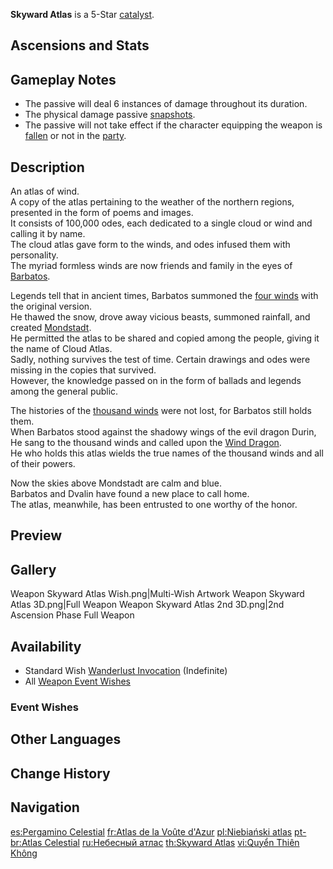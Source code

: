 {{Weapon Infobox
|id             = 14501
|image          = <gallery>
Weapon_Skyward Atlas.png|Base
Weapon_Skyward Atlas 2nd.png|2nd Ascension
</gallery>
|type           = Catalyst
|series         = Mondstadt
|releaseDate    = 2020-09-28
|quality        = 5
|base_atk       = 48
|2nd_stat_type  = ATK
|2nd_stat       = 7.2%
|obtain         = Wishes
|passive        = Wandering Clouds
|effect         = Increases Elemental DMG Bonus by (var1)%. Normal Attack hits have a 50% chance to earn the favor of the clouds. which actively seek out nearby opponents to attack for 15s, dealing (var2)% ATK DMG. Can only occur once every 30s.
|eff_rank1_var1 = 12
|eff_rank2_var1 = 15
|eff_rank3_var1 = 18
|eff_rank4_var1 = 21
|eff_rank5_var1 = 24
|eff_rank1_var2 = 160
|eff_rank2_var2 = 200
|eff_rank3_var2 = 240
|eff_rank4_var2 = 280
|eff_rank5_var2 = 320
|eff_att1       = Elemental DMG Bonus
|eff_att2       = Physical DMG
|eff_att3       = Effect Triggered by Normal Attack
}}
{{Description|A cloud atlas symbolizing [[Dvalin]] and his former master, the [[Barbatos|Anemo Archon]]. It details the winds and clouds of the northern regions and contains the powers of the sky and wind.}}
'''Skyward Atlas''' is a 5-Star [[catalyst]].

==Ascensions and Stats==
{{Weapon Ascensions and Stats
|ascendMat1 = Boreal Wolf's Milk Tooth
|ascendMat2 = Boreal Wolf's Cracked Tooth
|ascendMat3 = Boreal Wolf's Broken Fang
|ascendMat4 = Boreal Wolf's Nostalgia
|bossMat1   = Dead Ley Line Branch
|bossMat2   = Dead Ley Line Leaves
|bossMat3   = Ley Line Sprout
|commonMat1 = Firm Arrowhead
|commonMat2 = Sharp Arrowhead
|commonMat3 = Weathered Arrowhead
}}

==Gameplay Notes==
* The passive will deal 6 instances of damage throughout its duration.
* The physical damage passive [[Snapshotting|snapshots]].
* The passive will not take effect if the character equipping the weapon is [[fallen]] or not in the [[party]].

==Description==
An atlas of wind.<br />
A copy of the atlas pertaining to the weather of the northern regions, presented in the form of poems and images.<br />
It consists of 100,000 odes, each dedicated to a single cloud or wind and calling it by name.<br />
The cloud atlas gave form to the winds, and odes infused them with personality.<br />
The myriad formless winds are now friends and family in the eyes of [[Barbatos]].

Legends tell that in ancient times, Barbatos summoned the [[Four Winds|four winds]] with the original version.<br />
He thawed the snow, drove away vicious beasts, summoned rainfall, and created [[Mondstadt]].<br />
He permitted the atlas to be shared and copied among the people, giving it the name of Cloud Atlas.<br />
Sadly, nothing survives the test of time. Certain drawings and odes were missing in the copies that survived.<br />
However, the knowledge passed on in the form of ballads and legends among the general public.

The histories of the [[Thousand Winds|thousand winds]] were not lost, for Barbatos still holds them.<br />
When Barbatos stood against the shadowy wings of the evil dragon Durin,<br />
He sang to the thousand winds and called upon the [[Dvalin|Wind Dragon]].<br />
He who holds this atlas wields the true names of the thousand winds and all of their powers.

Now the skies above Mondstadt are calm and blue.<br />
Barbatos and Dvalin have found a new place to call home.<br />
The atlas, meanwhile, has been entrusted to one worthy of the honor.

==Preview==
{{Preview
|file    = Weapon Skyward Atlas Passive
}}

==Gallery==
<gallery>
Weapon Skyward Atlas Wish.png|Multi-Wish Artwork
Weapon Skyward Atlas 3D.png|Full Weapon
Weapon Skyward Atlas 2nd 3D.png|2nd Ascension Phase Full Weapon
</gallery>

==Availability==
*Standard Wish [[Wanderlust Invocation]] (Indefinite)
*All [[Weapon Event Wishes]]

===Event Wishes===
{{Featured}}

==Other Languages==
{{Flex|
===Weapon===
{{Other Languages
|en      = Skyward Atlas
|zhs     = 天空之卷
|zhs_rm  = Tiānkōng zhī Juàn
|zht     = 天空之卷
|zht_rm  = Tiānkōng zhī Juàn
|zh_tl   = Scroll of the Sky
|ja      = 天空の巻
|ja_rm   = Tenkuu no Maki
|ja_tl   = Sky Volume
|ko      = 천공의 두루마리
|ko_rm   = Cheongong-ui Durumari
|ko_tl   = The Scroll of Sky
|es      = Pergamino Celestial
|es_tl   = Celestial Scroll
|fr      = Atlas de la Voûte d'Azur
|fr_tl   = Atlas of the Azure Vault
|ru      = Небесный атлас
|ru_tl   = Heavenly Atlas
|th      = Skyward Atlas
|vi      = Quyển Thiên Không
|vi_tl   = Sky Book
|de      = Himmelsatlas
|de_tl   = Sky Atlas
|id      = Skyward Atlas
|pt      = Atlas Celestial
|pt_tl   = Celestial Atlas
|tr      = Göklerin Atlası
|tr_tl   = 
|it      = Atlante celeste
|it_tl   = Celestial Atlas
}}
|
===Passive===
{{Other Languages
|en      = Wandering Clouds
|zhs     = 浮游四方的灵云
|zhs_rm  = Fúyóu Sìfāng de Língyún
|zht     = 浮游四方的靈雲
|zht_rm  = Fúyóu Sìfāng de Língyún
|zh_tl   = 
|ja      = 四方浮遊する霊雲
|ja_rm   = Shihou Fuyuu Suru Ryou'un{{Assumed}}
|ja_tl   = 
|ko      = 사방을 떠다니는 뭉게구름
|ko_tl   = Cumulus Clouds that Float Everywhere
|es      = Nubes pasajeras
|es_tl   = Passenger Clouds
|fr      = Nuages vagabonds
|fr_tl   = Wandering Clouds
|ru      = Благословение облаков
|ru_tl   = Blessing of the Clouds 
|th      = Wandering Clouds
|vi      = Linh Vân Phiêu Du Bốn Phương
|vi_tl   = 
|de      = Wandernde Wolken
|de_tl   = 
|id      = Wandering Clouds
|pt      = Nuvens Vagantes
|pt_tl   = 
|tr      = Gezgin Bulutlar
|tr_tl   = 
|it      = Nuvole itineranti
|it_tl   = 
}}
}}

==Change History==
{{Change History|1.0}}

==Navigation==
{{Weapons by Series Navbox|series=Mondstadt}}
{{Weapon Navbox|type=Catalysts}}

[[es:Pergamino Celestial]]
[[fr:Atlas de la Voûte d'Azur]]
[[pl:Niebiański atlas]]
[[pt-br:Atlas Celestial]]
[[ru:Небесный атлас]]
[[th:Skyward Atlas]]
[[vi:Quyển Thiên Không]]